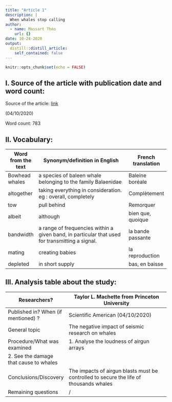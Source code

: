 ```yaml
---
title: "Article 1"
description: |
  When whales stop calling
author:
  - name: Massart Théo
    url: {}
date: 10-24-2020
output:
  distill::distill_article:
    self_contained: false
---
```


```r
knitr::opts_chunk$set(echo = FALSE)
```

## I. Source of the article with publication date and word count:

Source of the article: [link](https://www.scientificamerican.com/article/when-whales-stop-calling/)

(04/10/2020)

Word count: 783

## II. Vocabulary:

| Word from the text | Synonym/definition in English                                                                  | French translation |
| ------------------ | ---------------------------------------------------------------------------------------------- | ------------------ |
| Bowhead whales     | a species of baleen whale belonging to the family Balaenidae                                   | Baleine boréale    |
| altogether         | taking everything in consideration. eg : overall, completely                                   | Complètement       |
| tow                | pull behind                                                                                    | Remorquer          |
| albeit             | although                                                                                       | bien que, quoique  |
| bandwidth          | a range of frequencies within a given band, in particular that used for transmitting a signal. | la bande passante  |
| mating             | creating babies                                                                                | la reproduction    |
| depleted           | in short supply                                                                                | bas, en baisse     |

## III. Analysis table about the study:

| Researchers?                        | Taylor L. Machette from Princeton University                                            |
| ----------------------------------- | --------------------------------------------------------------------------------------- |
| Published in? When (if mentioned) ? | Scientific American (04/10/2020)                                                        |
| General topic                       | The negative impact of seismic research on whales                                       |
| Procedure/What was examined         | 1. Analyse the loudness of airgun arrays 
2. See the damage that cause to whales        |
| Conclusions/Discovery               | The impacts of airgun blasts must be controlled to secure the life of thousands whales  |
| Remaining questions                 | /                                                                                       |


